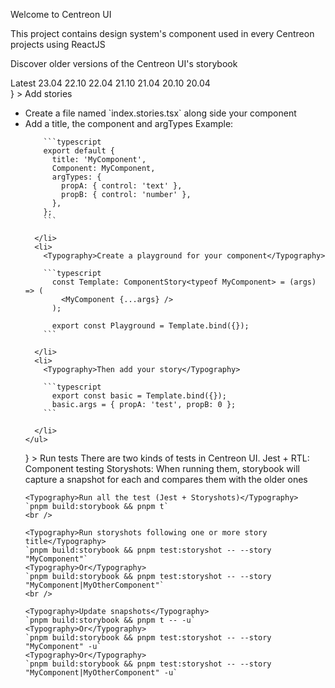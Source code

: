 

<Meta title="Home" />

<Typography variant="h4">Welcome to Centreon UI</Typography>
<br />

<Typography>This project contains design system's component used in every Centreon projects using ReactJS</Typography>
<br />

<Typography>Discover older versions of the Centreon UI's storybook</Typography>
<Stack>
  <Link href="https://storybook.centreon.com/index.html" target="__blank" rel="noopener noreferrer">
    <Typography>Latest</Typography>
  </Link>
  <Link href="https://storybook.centreon.com/23.04/index.html" target="__blank" rel="noopener noreferrer">
    <Typography>23.04</Typography>
  </Link>
  <Link href="https://storybook.centreon.com/22.10/index.html" target="__blank" rel="noopener noreferrer">
    <Typography>22.10</Typography>
  </Link>
  <Link href="https://storybook.centreon.com/22.04/index.html" target="__blank" rel="noopener noreferrer">
    <Typography>22.04</Typography>
  </Link>
  <Link href="https://storybook.centreon.com/21.10/index.html" target="__blank" rel="noopener noreferrer">
    <Typography>21.10</Typography>
  </Link>
  <Link href="https://storybook.centreon.com/21.04/index.html" target="__blank" rel="noopener noreferrer">
    <Typography>21.04</Typography>
  </Link>
  <Link href="https://storybook.centreon.com/20.10/index.html" target="__blank" rel="noopener noreferrer">
    <Typography>20.10</Typography>
  </Link>
  <Link href="https://storybook.centreon.com/20.04/index.html" target="__blank" rel="noopener noreferrer">
    <Typography>20.04</Typography>
  </Link>
</Stack>
<br />

<Accordion>
  <AccordionSummary
    expandIcon={<ExpandMoreIcon />}
  >
    <Typography variant="h5">Add stories</Typography>
  </AccordionSummary>
  <AccordionDetails>
    <ul>
      <li><Typography>Create a file named `index.stories.tsx` along side your component</Typography></li>
      <li>
        <Typography>Add a title, the component and argTypes</Typography>
        <Typography>Example: </Typography>

        ```typescript
        export default {
          title: 'MyComponent',
          Component: MyComponent,
          argTypes: {
            propA: { control: 'text' },
            propB: { control: 'number' },
          },
        };
        ```

      </li>
      <li>
        <Typography>Create a playground for your component</Typography>

        ```typescript
          const Template: ComponentStory<typeof MyComponent> = (args) => (
            <MyComponent {...args} />
          );

          export const Playground = Template.bind({});
        ```

      </li> 
      <li>
        <Typography>Then add your story</Typography>

        ```typescript
          export const basic = Template.bind({});
          basic.args = { propA: 'test', propB: 0 };
        ```

      </li>
    </ul>
  </AccordionDetails>
</Accordion>
<Accordion>
  <AccordionSummary
    expandIcon={<ExpandMoreIcon />}
  >
    <Typography variant="h5">Run tests</Typography>
  </AccordionSummary>
  <AccordionDetails>
    <Typography>There are two kinds of tests in Centreon UI.</Typography>
    <Typography>Jest + RTL: Component testing</Typography>
    <Typography>Storyshots: When running them, storybook will capture a snapshot for each and compares them with the older ones</Typography>
    <br />

    <Typography>Run all the test (Jest + Storyshots)</Typography>
    `pnpm build:storybook && pnpm t`
    <br />

    <Typography>Run storyshots following one or more story title</Typography>
    `pnpm build:storybook && pnpm test:storyshot -- --story "MyComponent"`
    <Typography>Or</Typography>
    `pnpm build:storybook && pnpm test:storyshot -- --story "MyComponent|MyOtherComponent"`
    <br />

    <Typography>Update snapshots</Typography>
    `pnpm build:storybook && pnpm t -- -u`
    <Typography>Or</Typography>
    `pnpm build:storybook && pnpm test:storyshot -- --story "MyComponent" -u`
    <Typography>Or</Typography>
    `pnpm build:storybook && pnpm test:storyshot -- --story "MyComponent|MyOtherComponent" -u`
  </AccordionDetails>
</Accordion>